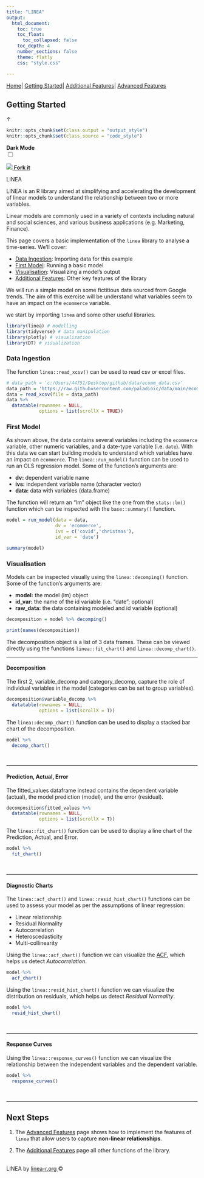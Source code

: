 ```yaml
---
title: "LINEA"
output:
  html_document:
    toc: true
    toc_float:
      toc_collapsed: false
    toc_depth: 4  
    number_sections: false
    theme: flatly
    css: "style.css"

---
```


<div class='nav'>
  <a href='index.html'>Home</a>|
  <a href='linea_getting_started.html'>Getting Started</a>|
  <a href='linea_additional_features.html'>Additional Features</a>|
  <a href='linea_advanced_features.html'>Advanced Features</a>
</div>


## Getting Started


<!--HEAD STUFF-->
<link rel="preconnect" href="https://fonts.googleapis.com">
<link rel="preconnect" href="https://fonts.gstatic.com" crossorigin>
<link href="https://fonts.googleapis.com/css2?family=Montserrat+Alternates:wght@200;400;600;800&family=Roboto:wght@300&display=swap" rel="stylesheet">

<script language="JavaScript" src="script.js"></script>

<a id="back_to_top">&#8593;</a>

```r
knitr::opts_chunk$set(class.output = "output_style")
knitr::opts_chunk$set(class.source = "code_style")
```

<!--HEADER STUFF-->
<div class='dark_mode'>
  <strong>Dark Mode</strong>
  <br>
  <label class="switch">
    <input type="checkbox" value="dark_mode" id="dark_mode">
    <span class="slider round"></span>    
  </label>
</div>

<a class='github' href='https://github.com/paladinic/linea'>
  <img src='img/github_white.png'/>
  <strong>Fork it</strong>
</a>

<span class='logo_span second_logo'>LINEA</span>

<!--CONTENT-->
<span class='logo_span'>LINEA</span> is an R library aimed at simplifying and accelerating the development of linear models to understand the relationship between two or more variables. 

Linear models are commonly used in a variety of contexts including natural and social sciences, and various business applications (e.g. Marketing, Finance). 

This page covers a basic implementation of the `linea` library to analyse a time-series. We'll cover:

* [Data Ingestion](#Data Ingestion): Importing data for this example
* [First Model](#First Model): Running a basic model
* [Visualisation](#Visualisation): Visualizing a model's output 
* [Additional Features](#Additional Features): Other key features of the library

We will run a simple model on some fictitious data sourced from Google trends. The aim of this exercise will be understand what variables seem to have an impact on the `ecommerce` variable.

we start by importing `linea` and some other useful libraries.

```r

library(linea) # modelling
library(tidyverse) # data manipulation
library(plotly) # visualization
library(DT) # visualization

```


### Data Ingestion

The function `linea::read_xcsv()` can be used to read csv or excel files.
```r
# data_path = 'c:/Users/44751/Desktop/github/data/ecomm_data.csv'
data_path = 'https://raw.githubusercontent.com/paladinic/data/main/ecomm_data.csv'
data = read_xcsv(file = data_path)
data %>%
  datatable(rownames = NULL,
            options = list(scrollX = TRUE))
```


### First Model

As shown above, the data contains several variables including the `ecommerce` variable, other numeric variables, and a date-type variable (i.e. `date`).
With this data we can start building models to understand which variables have an impact on `ecommerce`. The `linea::run_model()` function can be used to run an OLS regression model. Some of the function's arguments are:

* **dv:** dependent variable name
* **ivs:** independent variable name (character vector)
* **data:** data with variables (data.frame)

The function will return an "lm" object like the one from the `stats::lm()` function which can be inspected with the `base::summary()` function.

```r
model = run_model(data = data,
                  dv = 'ecommerce',
                  ivs = c('covid','christmas'),
                  id_var = 'date')

summary(model)
```


### Visualisation

Models can be inspected visually using the `linea::decomping()` function. Some of the function's arguments are:

* **model:** the model (lm) object
* **id_var:** the name of the id variable (i.e. "date"; optional)
* **raw_data:** the data containing modeled and id variable (optional)


```r
decomposition = model %>% decomping()

print(names(decomposition))
```

The decomposition object is a list of 3 data frames. These can be viewed directly using the functions `linea::fit_chart()` and `linea::decomp_chart()`.

<hr>

#### Decomposition


The first 2, variable_decomp and category_decomp, capture the role of individual variables in the model (categories can be set to group variables).

```r
decomposition$variable_decomp %>%
  datatable(rownames = NULL,
            options = list(scrollX = T))
```

The `linea::decomp_chart()` function can be used to display a stacked bar chart of the decomposition.

```r
model %>%
  decomp_chart()
```

<br>
<hr>

#### Prediction, Actual, Error

The fitted_values dataframe instead contains the dependent variable (actual), the model prediction (model), and the error (residual).

```r
decomposition$fitted_values %>%
  datatable(rownames = NULL,
            options = list(scrollX = T))
```

The `linea::fit_chart()` function can be used to display a line chart of the Prediction, Actual, and Error.

```r
model %>%
  fit_chart()
```


<br>
<hr>

#### Diagnostic Charts

The `linea::acf_chart()` and `linea::resid_hist_chart()` functions can be used to assess your model as per the assumptions of linear regression:

* Linear relationship
* Residual Normality
* Autocorrelation
* Heteroscedasticity
* Multi-collinearity

Using the `linea::acf_chart()` function we can visualize the [ACF](https://en.wikipedia.org/wiki/Autocorrelation), which helps us detect *Autocorrelation*.
```r
model %>%
  acf_chart()
```

Using the `linea::resid_hist_chart()` function we can visualize the distribution on residuals, which helps us detect *Residual Normality*.
```r
model %>%
  resid_hist_chart()
```


<br>
<hr>

#### Response Curves

Using the `linea::response_curves()` function we can visualize the relationship between the independent variables and the dependent variable.

```r
model %>%
  response_curves()
```


<br>
<hr>


## Next Steps

1. The <a href="linea_advanced_features.html">Advanced Features</a> page shows how to implement the features of `linea` that allow users to capture <b>non-linear relationships</b>.

2. The <a href="linea_additional_features.html">Additional Features</a> page all other functions of the library.


<br>
<footer class="footer_home">
  <span>
    LINEA
  </span>
  by
  <a href="linea-r.org">
    linea-r.org
  </a>
  &copy;
   <script>document.write(new Date().getFullYear())</script></p>
</footer>
